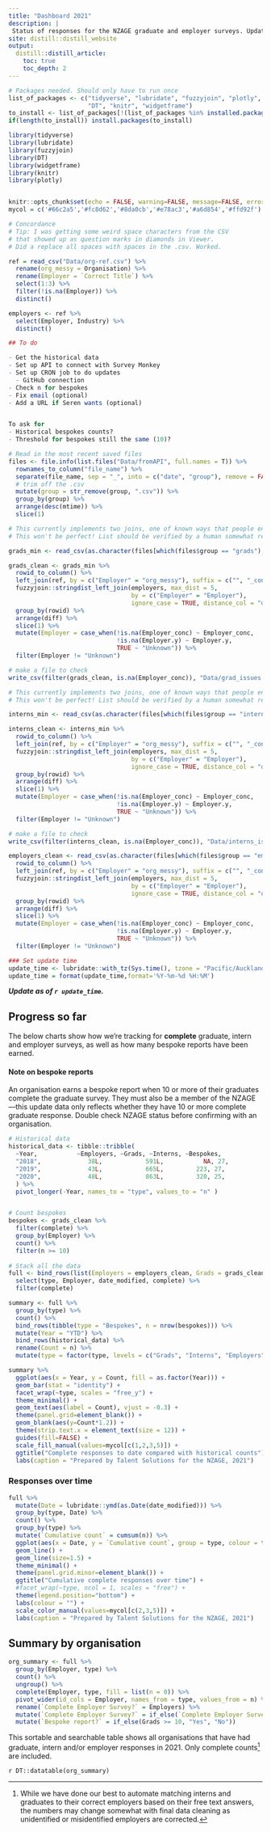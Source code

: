 ```yaml
---
title: "Dashboard 2021"
description: |
 Status of responses for the NZAGE graduate and employer surveys. Updated daily.
site: distill::distill_website
output:
  distill::distill_article:
    toc: true
    toc_depth: 2
---
```


```r
# Packages needed. Should only have to run once
list_of_packages <- c("tidyverse", "lubridate", "fuzzyjoin", "plotly",
                      "DT", "knitr", "widgetframe")
to_install <- list_of_packages[!(list_of_packages %in% installed.packages()[,"Package"])]
if(length(to_install)) install.packages(to_install)
```
```r
library(tidyverse)
library(lubridate)
library(fuzzyjoin)
library(DT)
library(widgetframe)
library(knitr)
library(plotly)


knitr::opts_chunk$set(echo = FALSE, warning=FALSE, message=FALSE, error=FALSE)
mycol = c('#66c2a5','#fc8d62','#8da0cb','#e78ac3','#a6d854','#ffd92f')
```
```r
# Concordance
# Tip: I was getting some weird space characters from the CSV 
# that showed up as question marks in diamonds in Viewer. 
# Did a replace all spaces with spaces in the .csv. Worked.

ref = read_csv("Data/org-ref.csv") %>% 
  rename(org_messy = Organisation) %>% 
  rename(Employer = `Correct Title`) %>% 
  select(1:3) %>% 
  filter(!is.na(Employer)) %>% 
  distinct()

employers <- ref %>% 
  select(Employer, Industry) %>% 
  distinct()

```
```r
## To do

- Get the historical data
- Set up API to connect with Survey Monkey
- Set up CRON job to do updates
  - GitHub connection
- Check n for bespokes
- Fix email (optional)
- Add a URL if Seren wants (optional)


To ask for
- Historical bespokes counts?
- Threshold for bespokes still the same (10)?
```
```r
# Read in the most recent saved files
files <- file.info(list.files("Data/fromAPI", full.names = T)) %>% 
  rownames_to_column("file_name") %>% 
  separate(file_name, sep = "_", into = c("date", "group"), remove = FALSE) %>% 
  # trim off the .csv
  mutate(group = str_remove(group, ".csv")) %>% 
  group_by(group) %>% 
  arrange(desc(mtime)) %>% 
  slice(1)
```
```r
# This currently implements two joins, one of known ways that people enter their company name and an additional fuzzy match
# This won't be perfect! List should be verified by a human somewhat regularly. 

grads_min <- read_csv(as.character(files[which(files$group == "grads"),1]))

grads_clean <- grads_min %>% 
  rowid_to_column() %>% 
  left_join(ref, by = c("Employer" = "org_messy"), suffix = c("", "_conc")) %>% 
  fuzzyjoin::stringdist_left_join(employers, max_dist = 5, 
                                  by = c("Employer" = "Employer"), 
                                  ignore_case = TRUE, distance_col = "diff") %>% 
  group_by(rowid) %>% 
  arrange(diff) %>% 
  slice(1) %>% 
  mutate(Employer = case_when(!is.na(Employer_conc) ~ Employer_conc, 
                              !is.na(Employer.y) ~ Employer.y,
                              TRUE ~ "Unknown")) %>% 
  filter(Employer != "Unknown")
```
```r
# make a file to check
write_csv(filter(grads_clean, is.na(Employer_conc)), "Data/grad_issues.csv")
````
```r
# This currently implements two joins, one of known ways that people enter their company name and an additional fuzzy match
# This won't be perfect! List should be verified by a human somewhat regularly. 

interns_min <- read_csv(as.character(files[which(files$group == "interns"),1]))

interns_clean <- interns_min %>% 
  rowid_to_column() %>% 
  left_join(ref, by = c("Employer" = "org_messy"), suffix = c("", "_conc")) %>% 
  fuzzyjoin::stringdist_left_join(employers, max_dist = 5, 
                                  by = c("Employer" = "Employer"), 
                                  ignore_case = TRUE, distance_col = "diff") %>% 
  group_by(rowid) %>% 
  arrange(diff) %>% 
  slice(1) %>% 
  mutate(Employer = case_when(!is.na(Employer_conc) ~ Employer_conc, 
                              !is.na(Employer.y) ~ Employer.y,
                              TRUE ~ "Unknown")) %>% 
  filter(Employer != "Unknown")
```
```r
# make a file to check
write_csv(filter(interns_clean, is.na(Employer_conc)), "Data/interns_issues.csv")
````
```r
employers_clean <- read_csv(as.character(files[which(files$group == "employers"),1])) %>% 
  rowid_to_column() %>% 
  left_join(ref, by = c("Employer" = "org_messy"), suffix = c("", "_conc")) %>% 
  fuzzyjoin::stringdist_left_join(employers, max_dist = 5, 
                                  by = c("Employer" = "Employer"), 
                                  ignore_case = TRUE, distance_col = "diff") %>% 
  group_by(rowid) %>% 
  arrange(diff) %>% 
  slice(1) %>% 
  mutate(Employer = case_when(!is.na(Employer_conc) ~ Employer_conc, 
                              !is.na(Employer.y) ~ Employer.y,
                              TRUE ~ "Unknown")) %>% 
  filter(Employer != "Unknown")
```
```r
### Set update time
update_time <- lubridate::with_tz(Sys.time(), tzone = "Pacific/Auckland")
update_time = format(update_time,format='%Y-%m-%d %H:%M')

```
___Update as of `r update_time`.___

## Progress so far

The below charts show how we're tracking for **complete** graduate, intern and employer surveys, as well as how many bespoke reports have been earned. 

#### Note on bespoke reports
An organisation earns a bespoke report when 10 or more of their graduates complete the graduate survey. They must also be a member of the NZAGE—this update data only reflects whether they have 10 or more complete graduate response. Double check NZAGE status before confirming with an organisation.


```r
# Historical data
historical_data <- tibble::tribble(
  ~Year,           ~Employers, ~Grads, ~Interns, ~Bespokes,
  "2018",             38L,            591L,           NA, 27,
  "2019",             43L,            665L,         223, 27,
  "2020",             48L,            863L,         320, 25,
  ) %>% 
  pivot_longer(-Year, names_to = "type", values_to = "n" )


# Count bespokes
bespokes <- grads_clean %>% 
  filter(complete) %>% 
  group_by(Employer) %>% 
  count() %>% 
  filter(n >= 10)
  
# Stack all the data
full <- bind_rows(list(Employers = employers_clean, Grads = grads_clean, Interns = interns_clean), .id = "type") %>% 
  select(type, Employer, date_modified, complete) %>% 
  filter(complete)

summary <- full %>% 
  group_by(type) %>% 
  count() %>% 
  bind_rows(tibble(type = "Bespokes", n = nrow(bespokes))) %>% 
  mutate(Year = "YTD") %>% 
  bind_rows(historical_data) %>% 
  rename(Count = n) %>% 
  mutate(type = factor(type, levels = c("Grads", "Interns", "Employers", "Bespokes")))

summary %>% 
  ggplot(aes(x = Year, y = Count, fill = as.factor(Year))) +
  geom_bar(stat = "identity") +
  facet_wrap(~type, scales = "free_y") +
  theme_minimal() +
  geom_text(aes(label = Count), vjust = -0.3) +
  theme(panel.grid=element_blank()) +
  geom_blank(aes(y=Count*1.2)) +
  theme(strip.text.x = element_text(size = 12)) +
  guides(fill=FALSE) +
  scale_fill_manual(values=mycol[c(1,2,3,5)]) +
  ggtitle("Complete responses to date compared with historical counts") +
  labs(caption = "Prepared by Talent Solutions for the NZAGE, 2021")

```


### Responses over time

```r
full %>% 
  mutate(Date = lubridate::ymd(as.Date(date_modified))) %>% 
  group_by(type, Date) %>% 
  count() %>% 
  group_by(type) %>% 
  mutate(`Cumulative count` = cumsum(n)) %>% 
  ggplot(aes(x = Date, y = `Cumulative count`, group = type, colour = type)) +
  geom_line() +
  geom_line(size=1.5) +
  theme_minimal() +
  theme(panel.grid.minor=element_blank()) +
  ggtitle("Cumulative complete responses over time") +
  #facet_wrap(~type, ncol = 1, scales = "free") +
  theme(legend.position="bottom") +
  labs(colour = "") +
  scale_color_manual(values=mycol[c(2,3,5)]) +
  labs(caption = "Prepared by Talent Solutions for the NZAGE, 2021")

```

## Summary by organisation

```r

org_summary <- full %>% 
  group_by(Employer, type) %>% 
  count() %>% 
  ungroup() %>% 
  complete(Employer, type, fill = list(n = 0)) %>% 
  pivot_wider(id_cols = Employer, names_from = type, values_from = n) %>% 
  rename(`Complete Employer Survey?` = Employers) %>% 
  mutate(`Complete Employer Survey?` = if_else(`Complete Employer Survey?` > 0, "Yes", "No")) %>% 
  mutate(`Bespoke report?` = if_else(Grads >= 10, "Yes", "No"))

```

This sortable and searchable table shows all organisations that have had graduate, intern and/or employer responses in 2021. Only complete counts^[While we have done our best to automate matching interns and graduates to their correct employers based on their free text answers, the numbers may change somewhat with final data cleaning as unidentified or misidentified employers are corrected.] are included.

`r DT::datatable(org_summary)`

